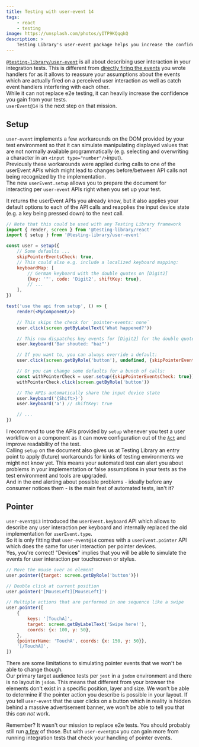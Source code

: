 ```yaml
---
title: Testing with user-event 14
tags:
    - react
    - testing
image: https://unsplash.com/photos/yITP9KQqqkQ
description: >
    Testing Library's user-event package helps you increase the confidence gained from your tests. Let's take a look at the upcoming version.
---
```


[`@testing-library/user-event`](https://github.com/testing-library/user-event) is all about describing user interaction in your integration tests. This is different from [directly firing the events](https://testing-library.com/docs/dom-testing-library/api-events#fireevent) you wrote handlers for as it allows to reassure your assumptions about the events which are actually fired on a perceived user interaction as well as catch event handlers interfering with each other.  
While it can not replace e2e testing, it can heavily increase the confidence you gain from your tests.  
`userEvent@14` is the next step on that mission.

## Setup

`user-event` implements a few workarounds on the DOM provided by your test environment so that it can simulate manipulating displayed values that are not normally available programmatically (e.g. selecting and overwriting a character in an `<input type="number"/>`input).  
Previously these workarounds were applied during calls to one of the userEvent APIs which might lead to changes before/between API calls not being recognized by the implementation.  
The new `userEvent.setup` allows you to prepare the document for interacting per `user-event` APIs right when you set up your test.

It returns the userEvent APIs you already know, but it also applies your default options to each of the API calls and reapplies the input device state (e.g. a key being pressed down) to the next call.

```jsx
// Note that this could be used with any Testing Library framework
import { render, screen } from '@testing-library/react'
import { setup } from '@testing-library/user-event'

const user = setup({
    // Some defaults ...
    skipPointerEventsCheck: true,
    // This could also e.g. include a localized keyboard mapping:
    keyboardMap: [
        // German keyboard with the double quotes on [Digit2]
        {key: '"', code: 'Digit2', shiftKey: true},
        // ...
    ],
})

test('use the api from setup', () => {
    render(<MyComponent/>)

    // This skips the check for `pointer-events: none`
    user.click(screen.getByLabelText('What happened?'))

    // This now dispatches key events for [Digit2] for the double quotes
    user.keyboard('Bar shouted: "baz"')

    // If you want to, you can always override a default:
    user.click(screen.getByRole('button'), undefined, {skipPointerEventsCheck: false})

    // Or you can change some defaults for a bunch of calls:
    const withPointerCheck = user.setup({skipPointerEventsCheck: true})
    withPointerCheck.click(screen.getByRole('button'))

    // The APIs automatically share the input device state
    user.keyboard('{Shift>}')
    user.keyboard('a') // shiftKey: true

    // ...
})
```

I recommend to use the APIs provided by `setup` whenever you test a user workflow on a component as it can move configuration out of the [`Act`](https://wiki.c2.com/?ArrangeActAssert) and improve readability of the test.  
Calling `setup` on the document also gives us at Testing Library an entry point to apply (future) workarounds for kinks of testing environments we might not know yet. This means your automated test can alert you about problems in your implementation or false assumptions in your tests as the test environment and tools are upgraded.  
And in the end alerting about possible problems - ideally before any consumer notices them - is the main feat of automated tests, isn't it?

## Pointer

`user-event@13` introduced the `userEvent.keyboard` API which allows to describe any user interaction per keyboard and internally replaced the old implementation for `userEvent.type`.  
So it is only fitting that `user-event@14` comes with a `userEvent.pointer` API which does the same for user interaction per pointer devices.  
Yes, you're correct! "Device**s**" implies that you will be able to simulate the events for user interaction per touchscreen or stylus.

```jsx
// Move the mouse over an element
user.pointer({target: screen.getByRole('button')})

// Double click at current position
user.pointer('[MouseLeft][MouseLeft]')

// Multiple actions that are performed in one sequence like a swipe
user.pointer([
    {
        keys: '[TouchA]',
        target: screen.getByLabelText('Swipe here!'),
        coords: {x: 100, y: 50},
    },
    {pointerName: 'TouchA', coords: {x: 150, y: 50}},
    '[/TouchA]',
])
```

There are some limitations to simulating pointer events that we won't be able to change though.  
Our primary target audience tests per `jest` in a `jsdom` environment and there is no layout in `jsdom`. This means that different from your browser the elements don't exist in a specific position, layer and size. We won't be able to determine if the pointer action you describe is possible in your layout. If you tell `user-event` that the user clicks on a button which in reality is hidden behind a massive advertisement banner, we won't be able to tell you that this *can not* work.

Remember? It wasn't our mission to replace e2e tests. You should probably still run [a few](https://kentcdodds.com/blog/write-tests) of those.
But with `user-event@14` you can gain more from running integration tests that check your handling of pointer events.

